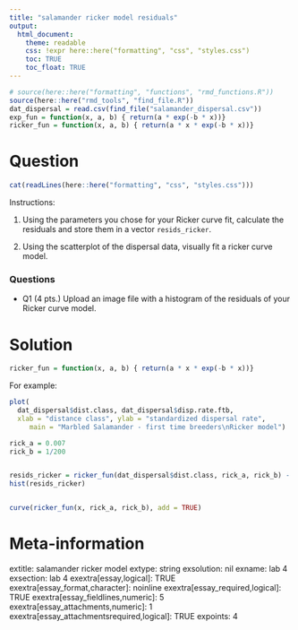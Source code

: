```yaml
---
title: "salamander ricker model residuals"
output:  
  html_document:
    theme: readable
    css: !expr here::here("formatting", "css", "styles.css")
    toc: TRUE
    toc_float: TRUE
---
```



```r
# source(here::here("formatting", "functions", "rmd_functions.R"))
source(here::here("rmd_tools", "find_file.R"))
dat_dispersal = read.csv(find_file("salamander_dispersal.csv"))
exp_fun = function(x, a, b) { return(a * exp(-b * x))}
ricker_fun = function(x, a, b) { return(a * x * exp(-b * x))}
```


Question
========

```r
cat(readLines(here::here("formatting", "css", "styles.css")))
```



Instructions:

1. Using the parameters you chose for your Ricker curve fit, calculate the residuals and store them in a vector `resids_ricker`.


1. Using the scatterplot of the dispersal data, visually fit a ricker curve model.


<div class="questionborder">
### Questions

- Q1 (4 pts.) Upload an image file with a histogram of the residuals of your Ricker curve model.

</div>




Solution
========


```r
ricker_fun = function(x, a, b) { return(a * x * exp(-b * x))}
```
For example:

```r
plot(
  dat_dispersal$dist.class, dat_dispersal$disp.rate.ftb, 
  xlab = "distance class", ylab = "standardized dispersal rate",
     main = "Marbled Salamander - first time breeders\nRicker model")

rick_a = 0.007
rick_b = 1/200


resids_ricker = ricker_fun(dat_dispersal$dist.class, rick_a, rick_b) - dat_dispersal$disp.rate.ftb 
hist(resids_ricker)


curve(ricker_fun(x, rick_a, rick_b), add = TRUE)
```





Meta-information
================
extitle: salamander ricker model
extype: string
exsolution: nil
exname: lab 4
exsection: lab 4
exextra[essay,logical]: TRUE
exextra[essay_format,character]: noinline
exextra[essay_required,logical]: TRUE
exextra[essay_fieldlines,numeric]: 5
exextra[essay_attachments,numeric]: 1
exextra[essay_attachmentsrequired,logical]: TRUE
expoints: 4

